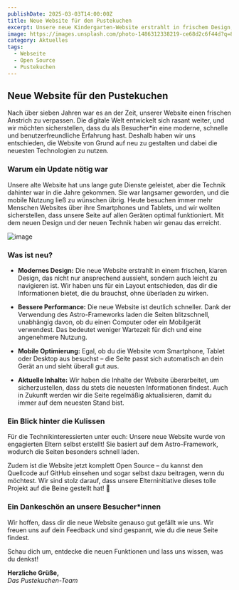 ```yaml
---
publishDate: 2025-03-03T14:00:00Z
title: Neue Website für den Pustekuchen
excerpt: Unsere neue Kindergarten-Website erstrahlt in frischem Design, ist schneller, mobil optimiert und bietet stets aktuelle Informationen. Schau dich um, entdecke die neuen Funktionen und bleib immer auf dem Laufenden! 😊
image: https://images.unsplash.com/photo-1486312338219-ce68d2c6f44d?q=80&w=1744&auto=format&fit=crop&ixlib=rb-4.0.3&ixid=M3wxMjA3fDB8MHxwaG90by1wYWdlfHx8fGVufDB8fHx8fA%3D%3D
category: Aktuelles
tags:
  - Webseite
  - Open Source
  - Pustekuchen
---
```



## Neue Website für den Pustekuchen

Nach über sieben Jahren war es an der Zeit, unserer Website einen frischen Anstrich zu verpassen. Die digitale Welt entwickelt sich rasant weiter, und wir möchten sicherstellen, dass du als Besucher*in eine moderne, schnelle und benutzerfreundliche Erfahrung hast. Deshalb haben wir uns entschieden, die Website von Grund auf neu zu gestalten und dabei die neuesten Technologien zu nutzen.

### Warum ein Update nötig war

Unsere alte Website hat uns lange gute Dienste geleistet, aber die Technik dahinter war in die Jahre gekommen. Sie war langsamer geworden, und die mobile Nutzung ließ zu wünschen übrig. Heute besuchen immer mehr Menschen Websites über ihre Smartphones und Tablets, und wir wollten sicherstellen, dass unsere Seite auf allen Geräten optimal funktioniert. Mit dem neuen Design und der neuen Technik haben wir genau das erreicht.

![image](~/assets/images/coding.jpg)

### Was ist neu?

- **Modernes Design:** Die neue Website erstrahlt in einem frischen, klaren Design, das nicht nur ansprechend aussieht, sondern auch leicht zu navigieren ist. Wir haben uns für ein Layout entschieden, das dir die Informationen bietet, die du brauchst, ohne überladen zu wirken.

- **Bessere Performance:** Die neue Website ist deutlich schneller. Dank der Verwendung des Astro-Frameworks laden die Seiten blitzschnell, unabhängig davon, ob du einen Computer oder ein Mobilgerät verwendest. Das bedeutet weniger Wartezeit für dich und eine angenehmere Nutzung.

- **Mobile Optimierung:** Egal, ob du die Website vom Smartphone, Tablet oder Desktop aus besuchst – die Seite passt sich automatisch an dein Gerät an und sieht überall gut aus.

- **Aktuelle Inhalte:** Wir haben die Inhalte der Website überarbeitet, um sicherzustellen, dass du stets die neuesten Informationen findest. Auch in Zukunft werden wir die Seite regelmäßig aktualisieren, damit du immer auf dem neuesten Stand bist.

### Ein Blick hinter die Kulissen  

Für die Technikinteressierten unter euch: Unsere neue Website wurde von engagierten Eltern selbst erstellt! Sie basiert auf dem Astro-Framework, wodurch die Seiten besonders schnell laden. 

Zudem ist die Website jetzt komplett Open Source – du kannst den Quellcode auf GitHub einsehen und sogar selbst dazu beitragen, wenn du möchtest. Wir sind stolz darauf, dass unsere Elterninitiative dieses tolle Projekt auf die Beine gestellt hat! 🚀  

### Ein Dankeschön an unsere Besucher*innen

Wir hoffen, dass dir die neue Website genauso gut gefällt wie uns. Wir freuen uns auf dein Feedback und sind gespannt, wie du die neue Seite findest.

Schau dich um, entdecke die neuen Funktionen und lass uns wissen, was du denkst!

**Herzliche Grüße,**  
*Das Pustekuchen-Team*
